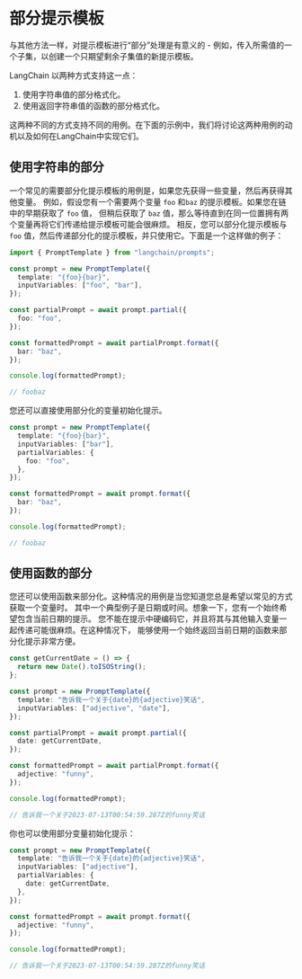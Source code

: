 # 部分提示模板

与其他方法一样，对提示模板进行“部分”处理是有意义的 - 例如，传入所需值的一个子集，以创建一个只期望剩余子集值的新提示模板。

LangChain 以两种方式支持这一点：

1. 使用字符串值的部分格式化。
2. 使用返回字符串值的函数的部分格式化。


这两种不同的方式支持不同的用例。在下面的示例中，我们将讨论这两种用例的动机以及如何在LangChain中实现它们。

## 使用字符串的部分

一个常见的需要部分化提示模板的用例是，如果您先获得一些变量，然后再获得其他变量。
例如，假设您有一个需要两个变量 `foo` 和`baz` 的提示模板。如果您在链中的早期获取了 `foo` 值，
但稍后获取了 `baz` 值，那么等待直到在同一位置拥有两个变量再将它们传递给提示模板可能会很麻烦。
相反，您可以部分化提示模板与 `foo` 值，然后传递部分化的提示模板，并只使用它。下面是一个这样做的例子：

```typescript
import { PromptTemplate } from "langchain/prompts";

const prompt = new PromptTemplate({
  template: "{foo}{bar}",
  inputVariables: ["foo", "bar"],
});

const partialPrompt = await prompt.partial({
  foo: "foo",
});

const formattedPrompt = await partialPrompt.format({
  bar: "baz",
});

console.log(formattedPrompt);

// foobaz
```

您还可以直接使用部分化的变量初始化提示。

```typescript
const prompt = new PromptTemplate({
  template: "{foo}{bar}",
  inputVariables: ["bar"],
  partialVariables: {
    foo: "foo",
  },
});

const formattedPrompt = await prompt.format({
  bar: "baz",
});

console.log(formattedPrompt);

// foobaz
```

## 使用函数的部分

您还可以使用函数来部分化。这种情况的用例是当您知道您总是希望以常见的方式获取一个变量时。
其中一个典型例子是日期或时间。想象一下，您有一个始终希望包含当前日期的提示。
您不能在提示中硬编码它，并且将其与其他输入变量一起传递可能很麻烦。在这种情况下，
能够使用一个始终返回当前日期的函数来部分化提示非常方便。

```typescript
const getCurrentDate = () => {
  return new Date().toISOString();
};

const prompt = new PromptTemplate({
  template: "告诉我一个关于{date}的{adjective}笑话",
  inputVariables: ["adjective", "date"],
});

const partialPrompt = await prompt.partial({
  date: getCurrentDate,
});

const formattedPrompt = await partialPrompt.format({
  adjective: "funny",
});

console.log(formattedPrompt);

// 告诉我一个关于2023-07-13T00:54:59.287Z的funny笑话
```

你也可以使用部分变量初始化提示：

```typescript
const prompt = new PromptTemplate({
  template: "告诉我一个关于{date}的{adjective}笑话",
  inputVariables: ["adjective"],
  partialVariables: {
    date: getCurrentDate,
  },
});

const formattedPrompt = await prompt.format({
  adjective: "funny",
});

console.log(formattedPrompt);

// 告诉我一个关于2023-07-13T00:54:59.287Z的funny笑话
```



